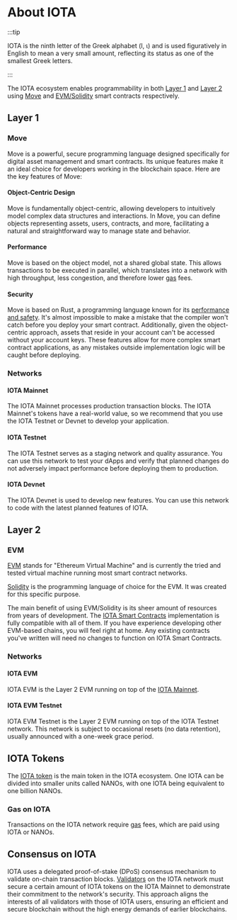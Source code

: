 # About IOTA

:::tip

IOTA is the ninth letter of the Greek alphabet (Ι, ι) and is used figuratively in English to mean a very small amount, reflecting its status as one of the smallest Greek letters.

:::

The IOTA ecosystem enables programmability in both [Layer 1](#layer-1) and [Layer 2](#layer-2) using [Move](#move) and [EVM/Solidity](#evm) smart contracts respectively.

## Layer 1

### Move

Move is a powerful, secure programming language designed specifically for digital asset management and smart contracts. Its unique features make it an ideal choice for developers working in the blockchain space. Here are the key features of Move:

#### Object-Centric Design

Move is fundamentally object-centric, allowing developers to intuitively model complex data structures and interactions. In Move, you can define objects representing assets, users, contracts, and more, facilitating a natural and straightforward way to manage state and behavior.

#### Performance

Move is based on the object model, not a shared global state. This allows transactions to be executed in parallel, which translates into a network with high throughput, less congestion, and therefore lower [gas](#gas-on-iota) fees.

#### Security

Move is based on Rust, a programming language known for its [performance and safety](iota-architecture/iota-security.mdx). It's almost impossible to make a mistake that the compiler won't catch before you deploy your smart contract. Additionally, given the object-centric approach, assets that reside in your account can't be accessed without your account keys. These features allow for more complex smart contract applications, as any mistakes outside implementation logic will be caught before deploying.

### Networks

#### IOTA Mainnet

The IOTA Mainnet processes production transaction blocks. The IOTA Mainnet's tokens have a real-world value, so we recommend that you use the IOTA Testnet or Devnet to develop your application.

#### IOTA Testnet

The IOTA Testnet serves as a staging network and quality assurance. You can use this network to test your dApps and verify that planned changes do not adversely impact performance before deploying them to production.

#### IOTA Devnet

The IOTA Devnet is used to develop new features. You can use this network to code with the latest planned features of IOTA.

## Layer 2

### EVM

[EVM](https://ethereum.org/en/developers/docs/evm/) stands for "Ethereum Virtual Machine" and is currently the tried and tested virtual machine running most smart contract networks.

[Solidity](https://soliditylang.org/) is the programming language of choice for the EVM. It was created for this specific purpose.

The main benefit of using EVM/Solidity is its sheer amount of resources from years of development. The [IOTA Smart Contracts](../developer/iota-evm/introduction.mdx) implementation is fully compatible with all of them. If you have experience developing other EVM-based chains, you will feel right at home. Any existing contracts you've written will need no changes to function on IOTA Smart Contracts.

### Networks

#### IOTA EVM

IOTA EVM is the Layer 2 EVM running on top of the [IOTA Mainnet](./tokenomics/iota-token.mdx).

#### IOTA EVM Testnet

IOTA EVM Testnet is the Layer 2 EVM running on top of the IOTA Testnet network. This network is subject to occasional resets (no data retention), usually announced with a one-week grace period.

## IOTA Tokens

The [IOTA token](./tokenomics/iota-token.mdx) is the main token in the IOTA ecosystem. One IOTA can be divided into smaller units called NANOs, with one IOTA being equivalent to one billion NANOs.

### Gas on IOTA

Transactions on the IOTA network require [gas](./tokenomics/gas-in-iota.mdx) fees, which are paid using IOTA or NANOs.

## Consensus on IOTA

IOTA uses a delegated proof-of-stake (DPoS) consensus mechanism to validate on-chain transaction blocks. [Validators](../operator/validator-committee.mdx) on the IOTA network must secure a certain amount of IOTA tokens on the IOTA Mainnet to demonstrate their commitment to the network's security. This approach aligns the interests of all validators with those of IOTA users, ensuring an efficient and secure blockchain without the high energy demands of earlier blockchains.
